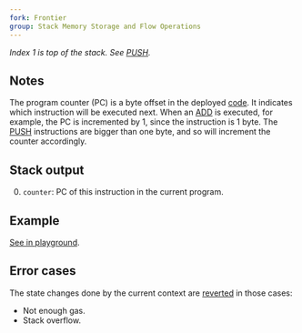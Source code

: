 ```yaml
---
fork: Frontier
group: Stack Memory Storage and Flow Operations
---
```


*Index 1 is top of the stack. See [PUSH](/#60).*

## Notes

The program counter (PC) is a byte offset in the deployed [code](/about). It indicates which instruction will be executed next. When an [ADD](/#01) is executed, for example, the PC is incremented by 1, since the instruction is 1 byte. The [PUSH](/#60) instructions are bigger than one byte, and so will increment the counter accordingly.

## Stack output

0. `counter`: PC of this instruction in the current program.

## Example

[See in playground](/?unit=Wei&codeType=Mnemonic&code='~0x~1xJUMPDESTzesq2x~3xPUSH1%201%20l4x~6%20%7Bpreviouminstructionmtakem2%20bytes%7D'~PCwwwlz%20%2F%2F%20Offx%5Cnw%20%20qt%20ms%20lzseq%01lmqwxz~_).

## Error cases

The state changes done by the current context are [reverted](#FD) in those cases:
- Not enough gas.
- Stack overflow.
